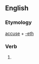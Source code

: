 ==English==

===Etymology===
[[accuse]] + [[-eth]]

===Verb===
{{infl|en|verb form}}

# {{archaic third-person singular of|accuse}}